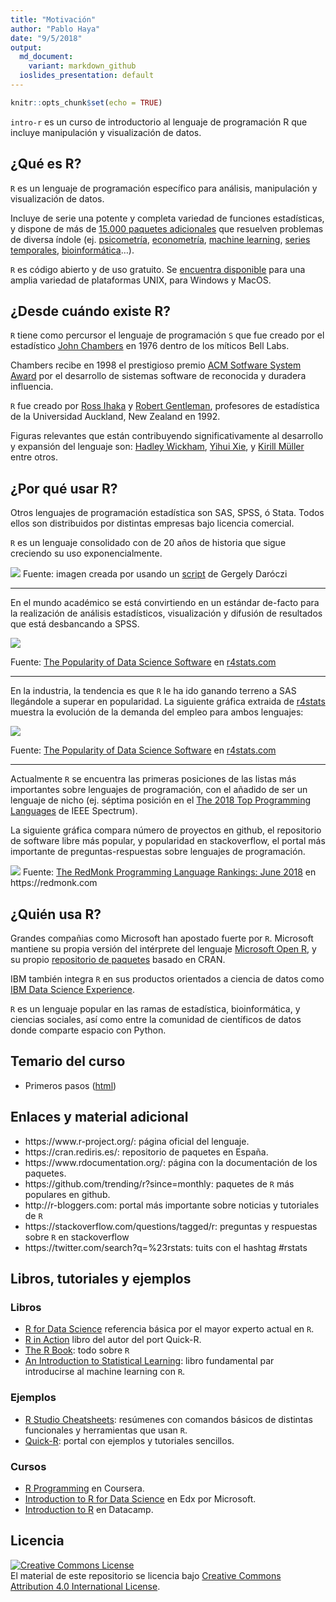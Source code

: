 ```yaml
---
title: "Motivación"
author: "Pablo Haya"
date: "9/5/2018"
output:
  md_document:
    variant: markdown_github
  ioslides_presentation: default
---
```


```r
knitr::opts_chunk$set(echo = TRUE)
```

`intro-r` es un curso de introductorio al lenguaje de programación R que incluye manipulación y visualización de datos. 

## ¿Qué es R?

`R` es un lenguaje de programación específico para análisis, manipulación y visualización de datos. 

Incluye de serie una potente y completa variedad de funciones estadísticas, y dispone de más de [15.000 paquetes adicionales](https://www.rdocumentation.org/) que resuelven problemas de diversa índole (ej. [psicometría](https://www.rdocumentation.org/taskviews#Psychometrics), [econometría](https://www.rdocumentation.org/taskviews#Econometrics), [machine learning](https://www.rdocumentation.org/taskviews#MachineLearning), [series temporales](https://www.rdocumentation.org/taskviews#TimeSeries), [bioinformática](https://www.bioconductor.org/)...).

`R` es código abierto y de uso gratuito. Se [encuentra disponible](https://www.r-project.org/) para una amplia variedad de plataformas UNIX, para Windows y MacOS.

## ¿Desde cuándo existe R?

`R` tiene como percursor el lenguaje de programación `S` que fue creado por el estadístico [John Chambers](https://statistics.stanford.edu/people/john-chambers) en 1976 dentro de los míticos Bell Labs. 

Chambers recibe en 1998 el prestigioso premio [ACM Sotfware System Award](https://en.wikipedia.org/wiki/ACM_Software_System_Award) por el desarrollo de sistemas software de reconocida y duradera influencia. 

`R` fue creado por [Ross Ihaka](https://www.stat.auckland.ac.nz/~ihaka/) y [Robert Gentleman](https://en.wikipedia.org/wiki/Robert_Gentleman_(statistician)), profesores de estadística de la Universidad  Auckland, New Zealand en 1992.

Figuras relevantes que están contribuyendo significativamente al desarrollo y expansión del lenguaje son: [Hadley Wickham](http://hadley.nz/), [Yihui Xie](https://yihui.name/en/), y [Kirill Müller](http://krlmlr.github.io/) entre otros.

## ¿Por qué usar R?

Otros lenguajes de programación estadística son SAS, SPSS, ó Stata. Todos ellos son distribuidos por distintas empresas bajo licencia comercial.

`R` es un lenguaje consolidado con de 20 años de historia que sigue creciendo su uso exponencialmente.

![](https://gist.githubusercontent.com/daroczig/3cf06d6db4be2bbe3368/raw/d16b3da080c149c88b5fd9722d3c3c02e4c8644d/number-of-submitted-packages-to-CRAN.png)
Fuente: imagen creada por usando un [script](https://gist.github.com/daroczig/3cf06d6db4be2bbe3368#file-get-data-r) de Gergely Daróczi

---

En el mundo académico se está convirtiendo en un estándar de-facto para la realización de análisis estadísticos, visualización y difusión de resultados que está desbancando a SPSS.

![](https://i0.wp.com/r4stats.com/wp-content/uploads/2017/06/Fig_2d_ScholarlyImpact2016.png)

Fuente: [The Popularity of Data Science Software](http://r4stats.com/articles/popularity/) en [r4stats.com](http://r4stats.com)

---

En la industria, la tendencia es que `R` le ha ido ganando terreno a SAS llegándole a superar en popularidad. La siguiente gráfica extraida de [r4stats](http://r4stats.com) muestra la evolución de la demanda del empleo para ambos lenguajes:

![](https://i1.wp.com/r4stats.com/wp-content/uploads/2017/02/Fig-1c-R-v-SAS-2017-02-18.png)

Fuente: [The Popularity of Data Science Software](http://r4stats.com/articles/popularity/) en [r4stats.com](http://r4stats.com)

---

Actualmente `R` se encuentra las primeras posiciones de las listas más importantes sobre lenguajes de programación, con el añadido de ser un lenguaje de nicho (ej. séptima posición en el [The 2018 Top Programming Languages](https://spectrum.ieee.org/at-work/innovation/the-2018-top-programming-languages) de IEEE Spectrum).

La siguiente gráfica compara número de proyectos en github, el repositorio de software libre más popular, y popularidad en stackoverflow, el portal más importante de preguntas-respuestas sobre lenguajes de programación.

![](http://sogrady-media.redmonk.com/sogrady/files/2018/08/lang.rank_.618-1.png)
Fuente: [The RedMonk Programming Language Rankings: June 2018](https://redmonk.com/sogrady/2018/08/10/language-rankings-6-18/) en https://redmonk.com 

## ¿Quién usa R?

Grandes compañias como Microsoft han apostado fuerte por `R`. Microsoft mantiene su propia versión del intérprete del lenguaje [Microsoft Open R](https://mran.microsoft.com/open), y su propio [repositorio de paquetes](https://mran.microsoft.com/) basado en CRAN.

IBM también integra `R` en sus productos orientados a ciencia de datos como [IBM Data Science Experience](IBM Data Science Experience).  

`R` es un lenguaje popular en las ramas de estadística, bioinformática, y ciencias sociales, así como entre la comunidad de científicos de datos donde comparte espacio con Python.

## Temario del curso

* Primeros pasos (<a href="https://htmlpreview.github.io/?https://github.com/phaya/intro-r/blob/devel/01-basic-r.html" target="_blank">html</a>)

## Enlaces y material adicional

* https://www.r-project.org/: página  oficial del lenguaje.
* https://cran.rediris.es/: repositorio de paquetes en España.
* https://www.rdocumentation.org/: página con la documentación de los paquetes.
* https://github.com/trending/r?since=monthly: paquetes de `R` más populares en github.
* http://r-bloggers.com: portal más importante sobre noticias y tutoriales de `R`
* https://stackoverflow.com/questions/tagged/r: preguntas y respuestas sobre `R` en stackoverflow
* https://twitter.com/search?q=%23rstats: tuits con el hashtag #rstats

## Libros, tutoriales y ejemplos

### Libros

* [R for Data Science](http://r4ds.had.co.nz/) referencia básica por el mayor experto actual en `R`.
* [R in Action](https://www.manning.com/books/r-in-action) libro del autor del port Quick-R.
* [The R Book](https://www.cs.upc.edu/~robert/teaching/estadistica/TheRBook.pdf): todo sobre `R`
* [An Introduction to Statistical Learning](http://www-bcf.usc.edu/~gareth/ISL/ISLR%20First%20Printing.pdf): libro fundamental par introducirse al machine learning con `R`.
  
### Ejemplos

* [R Studio Cheatsheets](https://www.rstudio.com/resources/cheatsheets/): resúmenes con comandos básicos de distintas funcionales y herramientas que usan `R`.
* [Quick-R](https://www.statmethods.net/index.html): portal con ejemplos y tutoriales sencillos.

### Cursos

* [R Programming](https://www.coursera.org/learn/r-programming) en Coursera.
* [Introduction to R for Data Science](https://www.edx.org/es/course/introduction-r-data-science) en Edx por Microsoft.
* [Introduction to R](https://www.datacamp.com/courses/free-introduction-to-r) en Datacamp.

## Licencia

<a rel="license" href="http://creativecommons.org/licenses/by/4.0/"><img alt="Creative Commons License" style="border-width:0" src="https://i.creativecommons.org/l/by/4.0/88x31.png" /></a><br />El material de este repositorio se licencia bajo <a rel="license" href="http://creativecommons.org/licenses/by/4.0/">Creative Commons Attribution 4.0 International License</a>.